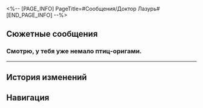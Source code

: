 <%-- [PAGE_INFO]
PageTitle=#Сообщения/Доктор Лазурь#
[END_PAGE_INFO] --%>
{{Сообщение Инфобокс
|id          = 132
|Изображение = НИП Доктор Лазурь Иконка.png
|Тип         = НИП
|Отправитель = Доктор Лазурь
|ПодписьСоо  = 
|Фракция     = Другие
}}

==Сюжетные сообщения==
===Смотрю, у тебя уже немало птиц-оригами.===
{{Сообщения
|условие_получения = 
|текст =
:'''Доктор Лазурь:''' Смотрю, у тебя уже немало птиц-оригами.
:'''Доктор Лазурь:''' Значит, пора получить награду.
:'''Доктор Лазурь:''' «Благодарим вас за вклад в Грёзавиль» - по сценарию нужно так ответить.
:'''Доктор Лазурь:''' Приходи в <u>VIP-зал перед огромными часами</u>.
}}
----

==История изменений==
{{История изменений|3.5}}

==Навигация==
{{Сообщения Навбокс}}